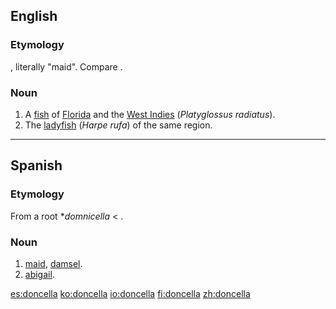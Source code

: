==English==

===Etymology===
{{etyl|es}}, literally "maid". Compare {{term|damsel}}.

===Noun===
{{en-noun}}

# A [[fish]] of [[Florida]] and the [[West Indies]] (''Platyglossus radiatus'').
# The [[ladyfish]] (''Harpe rufa'') of the same region.

{{Webster 1913}}

----

==Spanish==

===Etymology===
From a {{etyl|VL.|es}} root *''domnicella'' < {{etyl|la|es}} {{term|domina|lang=la}}.

===Noun===
{{es-noun|f}}

# [[maid]], [[damsel]].
# [[abigail]].

[[es:doncella]]
[[ko:doncella]]
[[io:doncella]]
[[fi:doncella]]
[[zh:doncella]]